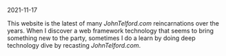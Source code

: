 2021-11-17

This website is the latest of many *JohnTelford.com* reincarnations over the years. When I discover a web framework technology that seems to bring something new to the party, sometimes I do a learn by doing deep technology dive by recasting *JohnTelford.com*.